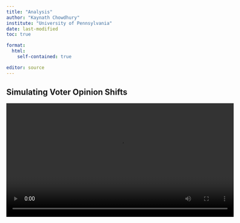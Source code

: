 ```yaml
---
title: "Analysis"
author: "Kaynath Chowdhury"
institute: "University of Pennsylvania"
date: last-modified
toc: true

format: 
  html:
    self-contained: true

editor: source
---
```


## Simulating Voter Opinion Shifts

<video width="600" controls>
  <source src="voter_simulation_video.mp4" type="video/mp4">
  Your browser does not support the video tag.
</video>

> A 3D VPython simulation that models how voters in a grid-based society shift opinions over time, influenced by their neighbors, long-range interactions, and random noise.


## Overview

This project demonstrates how opinion dynamics can evolve through local and global influences. Each voter is represented as a colored 3D box (red or blue), and their opinions may change based on nearby voters or randomly.

### Key Features:

- Visualized with **VPython** in 3D
- **Red = Conservative**, **Blue = Liberal**, **Yellow = Most Swing-Prone**
- Models **neighbor influence**, **long-range noise**, and **irrationality**
- Includes **interactive pause** and **reset** buttons
- Tracks and displays live voter counts and steps


## Code Repository

[View Full Python Code on GitHub](https://github.com/kaynathc/psci3200_kaynath/blob/main/Final%20Project.ipynb)

> The full code is hosted on GitHub, including the VPython script and instructions for running it in a Jupyter environment.


## Reflections

This simulation taught me how to:
- Translate political behavior into computable models
- Use VPython for dynamic visualization
- Handle interactivity and user controls in simulations
